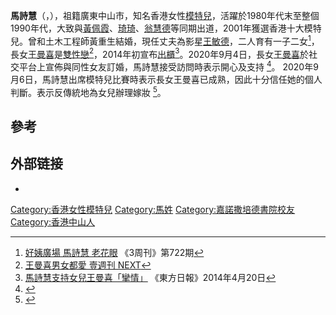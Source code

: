 {{peacock|time=2021-12-13}}
{{藝人
| 类型 = 模特兒
| 图片 = Janet Ma Sze-wai.jpg
| 圖片尺寸 = 150px
| 圖片簡介 = 2013年10月5日，出席[[匡智會|匡智會]]主辦慈善跑樓梯大賽活動。
| 姓名 = 馬詩慧
| 英文名 = Janet Ma
| 羅馬拼音 = Ma Sze-Wai
| 別名 = 
| 民族 = 漢族
| 出生日期 =  1967年8月29日
| 出生地點 = {{BHKG}}
| 逝世日期 = 
| 逝世地點 = 
| 配偶 = 前夫：[[黃重生|黃重生]]<br>{{marriage|[[王敏德|王敏德]]|1992年5月8日}}
| 兒女 = 長女：王曼喜（Kayla）<br>{{birth date and age|1992|7|18}}<br>二女：王麗嘉  (Irisa)  <br>{{birth date and age|1995|5|4}}<br>兒子：王躍穎（Kadin）<br>{{birth date and age|1999|12|16}}
| 教育程度 = [[嘉諾撒培德書院|嘉諾撒培德書院]]
| 籍貫     = 
| 官方網站 = 
| imdb = 
}}
'''馬詩慧'''（{{lang-en|'''Janet Ma Sze-wai'''}}，{{bd||1967年8月29日}}），祖籍廣東中山市，知名香港女性[[模特兒|模特兒]]，活躍於1980年代末至整個1990年代，大致與[[黃佩霞|黃佩霞]]、[[琦琦|琦琦]]、[[翁慧德|翁慧德]]等同期出道，2001年獲選香港十大模特兒。曾和土木工程師黃重生結婚，現任丈夫為影星[[王敏德|王敏德]]，二人育有一子二女<ref>[http://www.3weekly.com/common_emag/view_content.php?issue_no=722&pub_id=7&top_id=42&art_id=177564 好姨廣場 馬詩慧 老花眼] {{Wayback|url=http://www.3weekly.com/common_emag/view_content.php?issue_no=722&pub_id=7&top_id=42&art_id=177564 |date=20131102193714 }}《3周刊》第722期</ref>，長女[[王曼喜|王曼喜]]是[[雙性戀|雙性戀]]<ref>[https://www.youtube.com/watch?v=QYC8-Ldgbtc  王曼喜男女都愛 壹週刊 NEXT]</ref>，2014年初宣布[[出櫃|出櫃]]<ref>[http://hk.on.cc/hk/bkn/cnt/entertainment/20140420/bkn-20140420232703326-0420_00862_001.html 馬詩慧支持女兒王曼喜「攣情」] {{Wayback|url=http://hk.on.cc/hk/bkn/cnt/entertainment/20140420/bkn-20140420232703326-0420_00862_001.html |date=20181010112118 }}《東方日報》2014年4月20日</ref>。2020年9月4日，長女[[王曼喜|王曼喜]]於社交平台上宣佈與同性女友訂婚，馬詩慧接受訪問時表示開心及支持
<ref>{{cite news |title=王曼喜答應同性女友求婚 馬詩慧讚「女婿」乖女|url=https://hk.appledaily.com/entertainment/20200903/7PXJCSSR7FAPFKOBONXLEIXJKQ/|accessdate=2020-09-05|work=蘋果日報|date=2020-09-03}}</ref>。
2020年9月6日，馬詩慧出席模特兒比賽時表示長女王曼喜已成熟，因此十分信任她的個人判斷。表示反傳統地為女兒辦理嫁妝
<ref>{{cite news|title=馬詩慧戥大女搵到伴開心 「反傳統」辦理嫁妝|url=https://hk.appledaily.com/entertainment/20200906/6NC4XFUITBEWHCH6DPGFJXVHZU/|accessdate=2020-09-07|work=蘋果日報|date=2020-09-06}}{{Dead link}}</ref>。

==參考==
{{reflist}}
==外部链接==
* {{instagram|janetma28}}

[[Category:香港女性模特兒|Category:香港女性模特兒]]
[[Category:馬姓|Category:馬姓]]
[[Category:嘉諾撒培德書院校友|Category:嘉諾撒培德書院校友]]
[[Category:香港中山人|Category:香港中山人]]